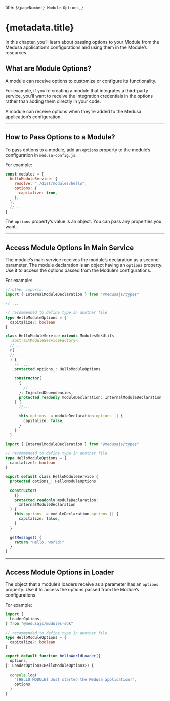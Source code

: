 
  title: `${pageNumber} Module Options`,
}

# {metadata.title}

In this chapter, you’ll learn about passing options to your Module from the Medusa application’s configurations and using them in the Module’s resources.

## What are Module Options?

A module can receive options to customize or configure its functionality.

For example, if you’re creating a module that integrates a third-party service, you’ll want to receive the integration credentials in the options rather than adding them directly in your code.

A module can receive options when they’re added to the Medusa application’s configuration.

---

## How to Pass Options to a Module?

To pass options to a module, add an `options` property to the module’s configuration in `medusa-config.js`.

For example:

```js title="medusa-config.js"
const modules = {
  helloModuleService: {
    resolve: "./dist/modules/hello",
    options: {
      capitalize: true,
    },
  },
  // ...
}
```

The `options` property’s value is an object. You can pass any properties you want.

---

## Access Module Options in Main Service

The module’s main service receives the module’s declaration as a second parameter. The module declaration is an object having an `options` property. Use it to access the options passed from the Module’s configurations.

For example:

<CodeTabs groupId="service-type">
  <CodeTab label="Using Service Factory" value="service-factory">

  ```ts highlights={[["24"], ["28"], ["29"], ["30"]]}
  // other imports...
  import { InternalModuleDeclaration } from "@medusajs/types"

  // ...

  // recommended to define type in another file
  type HelloModuleOptions = {
    capitalize?: boolean
  }

  class HelloModuleService extends ModulesSdkUtils
    .abstractModuleServiceFactory<
    // ...
    >(
    // ...
    ) {
      // ...
      protected options_: HelloModuleOptions
      
      constructor(
        {
          // ...
        }: InjectedDependencies,
        protected readonly moduleDeclaration: InternalModuleDeclaration
      ) {
        //...
        
        this.options_ = moduleDeclaration.options || {
          capitalize: false,
        }
      }
    }
  ```

  </CodeTab>
  <CodeTab label="Without Service Factory" value="no-service-factory">

  ```ts highlights={[["9"], ["13"], ["14"], ["16"], ["17"], ["18"]]}
  import { InternalModuleDeclaration } from "@medusajs/types"

  // recommended to define type in another file
  type HelloModuleOptions = {
    capitalize?: boolean
  }

  export default class HelloModuleService {
    protected options_: HelloModuleOptions

    constructor(
      {}, 
      protected readonly moduleDeclaration:
        InternalModuleDeclaration
    ) {
      this.options_ = moduleDeclaration.options || {
        capitalize: false,
      }
    }

    getMessage() {
      return "Hello, world!"
    }
  }
  ```

  </CodeTab>
</CodeTabs>

---

## Access Module Options in Loader

The object that a module’s loaders receive as a parameter has an `options` property. Use it to access the options passed from the Module’s configurations.

For example:

```ts title="src/modules/hello/loaders/hello-world.ts" highlights={[["11"], ["16"]]}
import {
  LoaderOptions,
} from "@medusajs/modules-sdk"

// recommended to define type in another file
type HelloModuleOptions = {
  capitalize?: boolean
}

export default function helloWorldLoader({
  options,
}: LoaderOptions<HelloModuleOptions>) {
  
  console.log(
    "[HELLO MODULE] Just started the Medusa application!",
    options
  )
}
```
